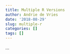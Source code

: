```yaml
---
title: Multiple R Versions
author: Andrie de Vries
date: '2018-08-29'
slug: multiple-r
categories: []
tags: []
---
```


...